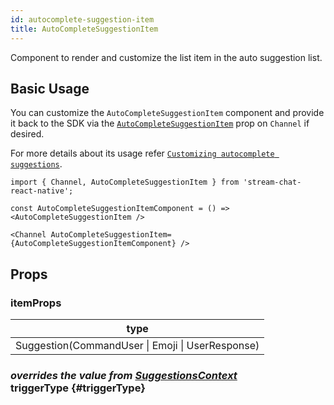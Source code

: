 ```yaml
---
id: autocomplete-suggestion-item
title: AutoCompleteSuggestionItem
---
```



Component to render and customize the list item in the auto suggestion list.

## Basic Usage

You can customize the `AutoCompleteSuggestionItem` component and provide it back to the SDK via the [`AutoCompleteSuggestionItem`](../core-components/channel.mdx#AutoCompleteSuggestionItem) prop on `Channel` if desired.

For more details about its usage refer [`Customizing autocomplete suggestions`](../guides/auto_complete_suggestion_list_customizations.mdx).

```tsx
import { Channel, AutoCompleteSuggestionItem } from 'stream-chat-react-native';

const AutoCompleteSuggestionItemComponent = () => <AutoCompleteSuggestionItem />

<Channel AutoCompleteSuggestionItem={AutoCompleteSuggestionItemComponent} />
```

## Props

### itemProps

| type |
| - |
| Suggestion(CommandUser \| Emoji \| UserResponse) |

### <div class="label description">_overrides the value from [SuggestionsContext](../contexts/suggestions_context.mdx#triggertype)_</div> triggerType {#triggerType}

<TriggerType />